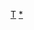 {{asbox
|image=Flag of Turkey.svg
|name=Template:Turkey-stub
|category=土耳其小作品
|subject=與[[土耳其]]相關的
}}<noinclude>[[Category:西亞小作品模板|T]][[Category:土耳其小作品|*]]</noinclude>